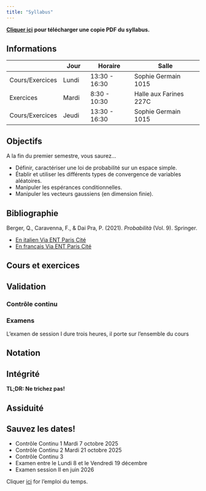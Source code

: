 ```yaml
---
title: "Syllabus"
---
```


[**Cliquer ici**](/documents/MA1AY010-I-syllabus.pdf "PDF du syllabus") **pour télécharger une copie PDF du syllabus.**

## Informations 

|           | Jour       | Horaire              | Salle                       |
|-----------|-----------|-------------------|--------------------------------|
| Cours/Exercices  | Lundi     | 13:30 - 16:30  | Sophie Germain 1015      |
| Exercices | Mardi       | 8:30 - 10:30 | Halle aux Farines 227C |
| Cours/Exercices| Jeudi       | 13:30 - 16:30 | Sophie Germain 1015              |

##  Objectifs

A la fin du premier semestre, vous saurez...

-   Définir, caractériser une loi de probabilité sur un espace simple.
-   Établir et utiliser les différents types de convergence de variables aléatoires.
-   Manipuler les espérances conditionnelles.
-   Manipuler les vecteurs gaussiens (en dimension finie).


## Bibliographie

Berger, Q., Caravenna, F., & Dai Pra, P. (2021). *Probabilità* (Vol. 9). Springer.

- [En italien  Via ENT Paris Cité](https://link-springer-com.ezproxy.u-paris.fr/book/10.1007/978-88-470-4006-9)
- [En français Via ENT Paris Cité](https://univ-scholarvox-com.ezproxy.u-paris.fr/book/88950479)
  
## Cours et exercices


## Validation

### Contrôle continu


### Examens

L'examen de session I dure trois heures, il porte sur l'ensemble du cours 

## Notation


## Intégrité

**TL;DR: Ne trichez pas!**

## Assiduité


## Sauvez les dates!

- Contrôle Continu 1  Mardi 7 octobre 2025  
- Contrôle Continu 2  Mardi 21 octobre 2025
- Contrôle Continu 3  
- Examen entre le Lundi 8 et le Vendredi 19 décembre
- Examen session II en juin 2026

Cliquer [ici](https://edt.math.univ-paris-diderot.fr/#/parcours/math/m1) for l'emploi du temps.
